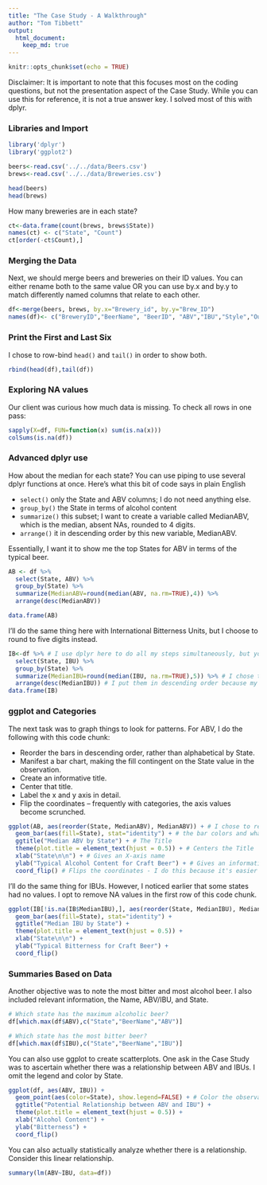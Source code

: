 ```yaml
---
title: "The Case Study - A Walkthrough"
author: "Tom Tibbett"
output:
  html_document:
    keep_md: true
---
```


```r
knitr::opts_chunk$set(echo = TRUE)
```

Disclaimer: It is important to note that this focuses most on the coding questions, but not the presentation aspect of the Case Study.  While you can use this for reference, it is not a true answer key.  I solved most of this with dplyr.

### Libraries and Import


```r
library('dplyr')
library('ggplot2')

beers<-read.csv('../../data/Beers.csv')
brews<-read.csv('../../data/Breweries.csv')

head(beers)
head(brews)
```

How many breweries are in each state?

```r
ct<-data.frame(count(brews, brews$State))
names(ct) <- c("State", "Count")
ct[order(-ct$Count),]
```

### Merging the Data

Next, we should merge beers and breweries on their ID values.  You can either rename both to the same value OR you can use by.x and by.y to match differently named columns that relate to each other.

```r
df<-merge(beers, brews, by.x="Brewery_id", by.y="Brew_ID")
names(df)<- c("BreweryID","BeerName", "BeerID", "ABV","IBU","Style","Ounces","Company","City","State")
```

### Print the First and Last Six

I chose to row-bind ```head()``` and ```tail()``` in order to show both.

```r
rbind(head(df),tail(df))
```

### Exploring NA values

Our client was curious how much data is missing.  To check all rows in one pass:

```r
sapply(X=df, FUN=function(x) sum(is.na(x)))
colSums(is.na(df))
```

### Advanced dplyr use

How about the median for each state?  You can use piping to use several dplyr functions at once.  Here's what this bit of code says in plain English

* ```select()``` only the State and ABV columns; I do not need anything else.
* ```group_by()``` the State in terms of alcohol content
* ```summarize()``` this subset; I want to create a variable called MedianABV, which is the median, absent NAs, rounded to 4 digits.
* ```arrange()``` it in descending order by this new variable, MedianABV.

Essentially, I want it to show me the top States for ABV in terms of the typical beer.

```r
AB <- df %>%
  select(State, ABV) %>%
  group_by(State) %>%
  summarize(MedianABV=round(median(ABV, na.rm=TRUE),4)) %>%
  arrange(desc(MedianABV))

data.frame(AB)  
```

I'll do the same thing here with International Bitterness Units, but I choose to round to five digits instead.

```r
IB<-df %>% # I use dplyr here to do all my steps simultaneously, but you can do this piecemeal in base R, too
  select(State, IBU) %>%
  group_by(State) %>%
  summarize(MedianIBU=round(median(IBU, na.rm=TRUE),5)) %>% # I chose to round to five digits here
  arrange(desc(MedianIBU)) # I put them in descending order because my clients are most interested in higher values
data.frame(IB)
```

### ggplot and Categories

The next task was to graph things to look for patterns.  For ABV, I do the following with this code chunk:

* Reorder the bars in descending order, rather than alphabetical by State.
* Manifest a bar chart, making the fill contingent on the State value in the observation.
* Create an informative title.
* Center that title.
* Label the x and y axis in detail.
* Flip the coordinates -- frequently with categories, the axis values become scrunched.

```r
ggplot(AB, aes(reorder(State, MedianABV), MedianABV)) + # I chose to reorder the bars in descending order, rather than alphabetical  
  geom_bar(aes(fill=State), stat="identity") + # the bar colors and what the values mean
  ggtitle("Median ABV by State") + # The Title
  theme(plot.title = element_text(hjust = 0.5)) + # Centers the Title
  xlab("State\n\n") + # Gives an X-axis name
  ylab("Typical Alcohol Content for Craft Beer") + # Gives an informative Y-axis name
  coord_flip() # Flips the coordinates - I do this because it's easier to see States on the Y-Axis
```

I'll do the same thing for IBUs.  However, I noticed earlier that some states had no values.  I opt to remove NA values in the first row of this code chunk.

```r
ggplot(IB[!is.na(IB$MedianIBU),], aes(reorder(State, MedianIBU), MedianIBU)) + # I saw that SD had an NA for Bitterness - let's remove
  geom_bar(aes(fill=State), stat="identity") +
  ggtitle("Median IBU by State") +
  theme(plot.title = element_text(hjust = 0.5)) +
  xlab("State\n\n") +
  ylab("Typical Bitterness for Craft Beer") +
  coord_flip()
```

### Summaries Based on Data

Another objective was to note the most bitter and most alcohol beer.  I also included relevant information, the Name, ABV/IBU, and State.

```r
# Which state has the maximum alcoholic beer?
df[which.max(df$ABV),c("State","BeerName","ABV")]

# Which state has the most bitter beer?
df[which.max(df$IBU),c("State","BeerName","IBU")]

```

You can also use ggplot to create scatterplots.  One ask in the Case Study was to ascertain whether there was a relationship between ABV and IBUs.  I omit the legend and color by State.

```r
ggplot(df, aes(ABV, IBU)) +
  geom_point(aes(color=State), show.legend=FALSE) + # Color the observations by State
  ggtitle("Potential Relationship between ABV and IBU") +
  theme(plot.title = element_text(hjust = 0.5)) +
  xlab("Alcohol Content") +
  ylab("Bitterness") +
  coord_flip()
```

You can also actually statistically analyze whether there is a relationship.  Consider this linear relationship.

```r
summary(lm(ABV~IBU, data=df))
```